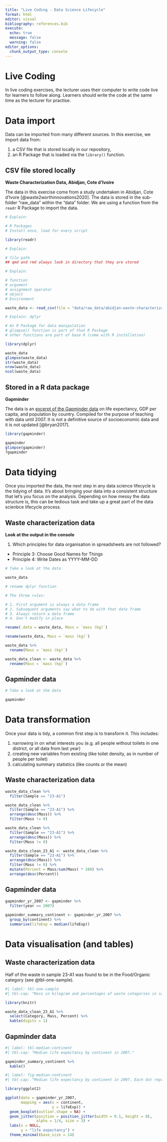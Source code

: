 ```yaml
---
title: "Live Coding - Data Science Lifecycle"
format: html
editor: visual
bibliography: references.bib
execute:
  echo: true
  message: false
  warning: false
editor_options: 
  chunk_output_type: console
---
```


# Live Coding

In live coding exercises, the lecturer uses their computer to write code live for learners to follow along. Learners should write the code at the same time as the lecturer for practise.

# Data import

Data can be imported from many different sources. In this exercise, we import data from:

1.  a CSV file that is stored locally in our repository,
2.  an R Package that is loaded via the `library()` function.

## CSV file stored locally

**Waste Characterization Data, Abidjan, Cote d'Ivoire**

The data in this exercise come from a study undertaken in Abidjan, Cote d'Ivore [@waste2worthinnovations2020]. The data is stored in the sub-folder "raw_data" within the "data" folder. We are using a function from the `readr` R Package to import the data.

```r

# Explain:

# R Packages 
# Install once, load for every script

library(readr)

# Explain: 

# file path
## qmd and rmd always look in directory that they are stored

# Explain:

# function
# argument
# assignment operator
# object
# Environment

waste_data <- read_csv(file = "data/raw_data/abidjan-waste-characterization.csv")

```

```r

# Explain: dplyr

# An R Package for data manipulation
# glimpse() function is part of that R Package
# other functions are part of base R (come with R installation)

library(dplyr)

waste_data
glimpse(waste_data)
str(waste_data)
nrow(waste_data)
ncol(waste_data)

```

## Stored in a R data package

**Gapminder**

The data is an [excerpt of the Gapminder data](https://www.gapminder.org/data/documentation/) on life expectancy, GDP per capita, and population by country. Compiled for the purpose of teaching with data until 2007. It is not a definitive source of socioeconomic data and it is not updated [@bryan2017].

```r
library(gapminder)

gapminder
glimpse(gapminder)
?gapminder

```

# Data tidying

Once you imported the data, the next step in any data science lifecycle is the tidying of data. It's about bringing your data into a consistent structure that let's you focus on the analysis. Depending on how messy the data structure is, this can be tedious task and take up a great part of the data scienbce lifecycle process.

## Waste characterization data

**Look at the output in the console**

1.  Which principles for data organisation in spreadsheets are not followed?

-   Principle 3: Choose Good Names for Things
-   Principle 4: Write Dates as YYYY-MM-DD

```r

# Take a look at the data

waste_data 

# rename dplyr function

# The three rules:

# 1. First argument is always a data frame
# 2. Subsequent arguments say what to do with that data frame
# 3. Always return a data frame
# 4. Don't modify in place

rename(.data = waste_data, Mass = `mass (kg)`)

rename(waste_data, Mass = `mass (kg)`)

waste_data %>% 
  rename(Mass = `mass (kg)`)

waste_data_clean <- waste_data %>% 
  rename(Mass = `mass (kg)`)

```

## Gapminder data

```r

# Take a look at the data

gapminder 

```

# Data transformation

Once your data is tidy, a common first step is to transform it. This includes:

1.  narrowing in on what interests you (e.g. all people without toilets in one district, or all data from last year)
2.  creating new variables from existing (like toilet density, as in number of people per toilet)
3.  calculating summary statistics (like counts or the mean)

## Waste characterization data

```r

waste_data_clean %>% 
  filter(Sample == "23-A1") 

waste_data_clean %>% 
  filter(Sample == "23-A1") %>% 
  arrange(desc(Mass)) %>% 
  filter(Mass != 0)

waste_data_clean %>% 
  filter(Sample == "23-A1") %>% 
  arrange(desc(Mass)) %>% 
  filter(Mass != 0)

waste_data_clean_23_A1 <- waste_data_clean %>% 
  filter(Sample == "23-A1") %>% 
  arrange(desc(Mass)) %>% 
  filter(Mass != 0) %>% 
  mutate(Percent = Mass/sum(Mass) * 100) %>% 
  arrange(desc(Percent)) 

```

## Gapminder data

```r

gapminder_yr_2007 <- gapminder %>% 
  filter(year == 2007)
  
gapminder_summary_continent <- gapminder_yr_2007 %>% 
  group_by(continent) %>% 
  summarise(lifeExp = median(lifeExp))

```

# Data visualisation (and tables)

## Waste characterization data

Half of the waste in sample 23-A1 was found to be in the Food/Organic category (see @tbl-one-sample).

```r
#| label: tbl-one-sample
#| tbl-cap: "Mass in kilogram and percentages of waste categories in sample 23-A1"

library(knitr)

waste_data_clean_23_A1 %>%
  select(Category, Mass, Percent) %>% 
  kable(digits = 1) 


```

## Gapminder data

```r
#| label: tbl-median-continent
#| tbl-cap: "Median life expectancy by continent in 2007."

gapminder_summary_continent %>% 
  kable()

```

```r
#| label: fig-median-continent
#| tbl-cap: "Median life expectancy by continent in 2007. Each dot represents one individual coutry."

library(ggplot2)

ggplot(data = gapminder_yr_2007, 
       mapping = aes(x = continent, 
                     y = lifeExp)) +
  geom_boxplot(outlier.shape = NA) +
  geom_jitter(position = position_jitter(width = 0.1, height = 0),
              alpha = 1/4, size = 3) +
  labs(x = NULL,
       y = "life expectancy") +
  theme_minimal(base_size = 14) 

```


